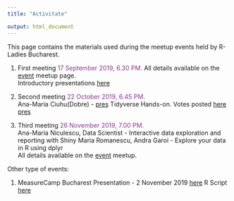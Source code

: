 ```yaml
---
title: "Activitate"

output: html_document
---
```


This page contains the materials used during the meetup events held by R-Ladies Bucharest.

1. First meeting <text style="color:#88398A"> 17 September 2019, 6.30 PM. </text>
All details available on the [event](https://www.meetup.com/rladies-bucharest/events/264438688/) meetup page.
<br>Introductory presentations [here](https://github.com/rladies/meetup-presentations_bucharest/tree/master/Meetup_01_2019-09-17/)

2. Second meeting  <text style="color:#88398A"> 22 October 2019, 6.45 PM. </text>
<br> Ana-Maria Ciuhu(Dobre) - [pres](https://github.com/rladies/meetup-presentations_bucharest/blob/master/Meetup_02_2019-10-22/02_RLadies_Bucharest-AnaMaria_Ciucu_Use_of_R_in_Official_Statistics.pdf)
Tidyverse Hands-on. Votes posted [here](https://forms.gle/KLNGP2g7FiWfdnp47)
[pres](https://github.com/rladies/meetup-presentations_bucharest/blob/master/Meetup_02_2019-10-22/02_RLadies_Bucharest_ChapterIntro_and_TidyTuesday.pdf) 


3. Third meeting <text style="color:#88398A"> 26 November 2019, 7.00 PM. </text>
<br> Ana-Maria Niculescu, Data Scientist - Interactive data exploration and reporting with Shiny
Maria Romanescu, Andra Garoi - Explore your data in R using dplyr
<br> All details available on the [event](https://www.meetup.com/rladies-bucharest/events/266186841/) meetup. </text> 

Other type of events:

1. MeasureCamp Bucharest Presentation - 2 November 2019 [here](https://github.com/rladies/meetup-presentations_bucharest/blob/master/MCB_2019-11-02/MCB_Reasons_to_consider_R_in_digital_analytics_InesTeaca_20191102.pdf) R Script [here](https://github.com/rladies/meetup-presentations_bucharest/blob/master/MCB_2019-11-02/SimonaHalep_gTrendsR.R)

